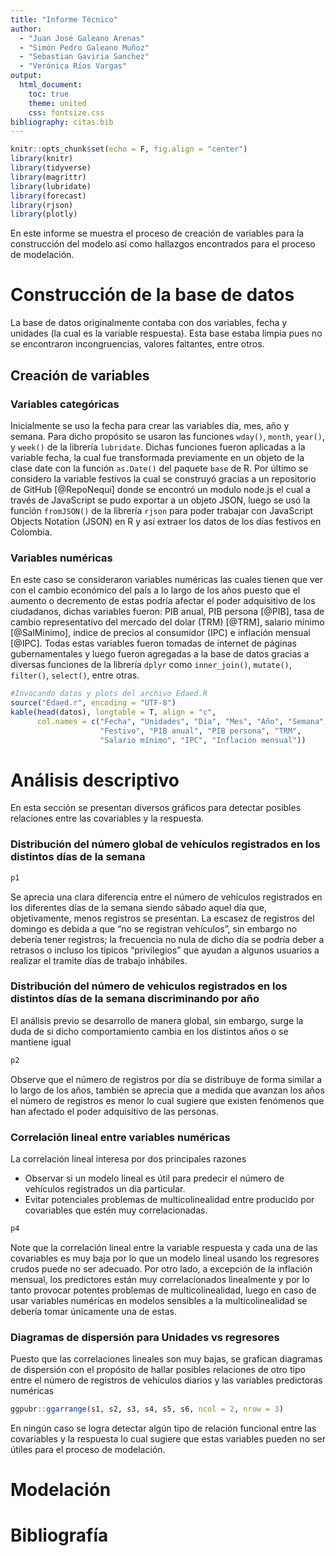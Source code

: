 ```yaml
---
title: "Informe Técnico"
author: 
  - "Juan José Galeano Arenas"
  - "Simón Pedro Galeano Muñoz"
  - "Sebastian Gaviria Sanchez"
  - "Verónica Ríos Vargas"
output: 
  html_document:
    toc: true
    theme: united
    css: fontsize.css 
bibliography: citas.bib
---
```


```r
knitr::opts_chunk$set(echo = F, fig.align = "center")
library(knitr)
library(tidyverse)
library(magrittr)
library(lubridate)
library(forecast)
library(rjson)
library(plotly)
```

En este informe se muestra el proceso de creación de variables para la construcción del modelo así como hallazgos encontrados para el proceso de modelación.

# Construcción de la base de datos

La base de datos originalmente contaba con dos variables, fecha y unidades (la cual es la variable respuesta). Esta base estaba limpia pues no se encontraron incongruencias, valores faltantes, entre otros.

## Creación de variables

### Variables categóricas

Inicialmente se uso la fecha para crear las variables día, mes, año y semana. Para dicho propósito se usaron las funciones `wday()`, `month`, `year()`, y `week()` de la librería `lubridate`. Dichas funciones fueron aplicadas a la variable fecha, la cual fue transformada previamente en un objeto de la clase date con la función `as.Date()` del paquete `base` de R. Por último se considero la variable festivos la cual se construyó gracias a un repositorio de GitHub [@RepoNequi] donde se encontró un modulo node.js el cual a través de JavaScript se pudo exportar a un objeto JSON, luego se usó la función `fromJSON()` de la librería `rjson` para poder trabajar con JavaScript Objects Notation (JSON) en R y así extraer los datos de los días festivos en Colombia.

### Variables numéricas

En este caso se consideraron variables numéricas las cuales tienen que ver con el cambio económico del país a lo largo de los años puesto que el aumento o decremento de estas podría afectar el poder adquisitivo de los ciudadanos, dichas variables fueron: PIB anual, PIB persona [@PIB], tasa de cambio representativo del mercado del dolar (TRM) [@TRM], salario mínimo [@SalMinimo], índice de precios al consumidor (IPC) e inflación mensual [@IPC]. Todas estas variables fueron tomadas de internet de páginas gubernamentales y luego fueron agregadas a la base de datos gracias a diversas funciones de la librería `dplyr` como `inner_join()`, `mutate()`, `filter()`, `select()`, entre otras.

```r
#Invocando datos y plots del archivo Edaed.R
source("Edaed.r", encoding = "UTF-8")
kable(head(datos), longtable = T, align = "c",
      col.names = c("Fecha", "Unidades", "Día", "Mes", "Año", "Semana",
                    "Festivo", "PIB anual", "PIB persona", "TRM",
                    "Salario mínimo", "IPC", "Inflación mensual"))
```

# Análisis descriptivo

En esta sección se presentan diversos gráficos para detectar posibles
relaciones entre las covariables y la respuesta.

### Distribución del número global de vehículos registrados en los distintos días de la semana

```r
p1
```
Se aprecia una clara diferencia entre el número de vehículos registrados en los diferentes días de la semana siendo sábado aquel día que, objetivamente, menos registros se presentan. La escasez de registros del domingo es debida a que "no se registran vehículos", sin embargo no debería tener registros; la frecuencia no nula de dicho día se podría deber a retrasos o incluso los típicos "privilegios" que ayudan a algunos usuarios a realizar el tramite días de trabajo inhábiles.

### Distribución del número de vehiculos registrados en los distintos días de la semana discriminando por año

El análisis previo se desarrollo de manera global, sin embargo, surge la duda de si dicho comportamiento cambia en los distintos años o se mantiene igual

```r
p2
```
Observe que el número de registros por día se distribuye de forma similar a lo largo de los años, también se aprecia que a medida que avanzan los años el número de registros es menor lo cual sugiere que existen fenómenos que han afectado el poder adquisitivo de las personas.

### Correlación lineal entre variables numéricas

La correlación lineal interesa por dos principales razones

* Observar si un modelo lineal es útil para predecir el número de vehículos registrados un día particular.
* Evitar potenciales problemas de multicolinealidad entre producido por covariables que estén muy correlacionadas.

```r
p4
```
Note que la correlación lineal entre la variable respuesta y cada una de las covariables es muy baja por lo que un modelo lineal usando los regresores crudos puede no ser adecuado. Por otro lado, a excepción de la inflación mensual, los predictores están muy correlacionados linealmente y por lo tanto provocar potentes problemas de multicolinealidad, luego en caso de usar variables numéricas en modelos sensibles a la multicolinealidad se debería tomar únicamente una de estas.

### Diagramas de dispersión para Unidades vs regresores

Puesto que las correlaciones lineales son muy bajas, se grafican diagramas de dispersión con el propósito de hallar posibles relaciones de otro tipo entre el número de registros de vehículos diarios y las variables predictoras numéricas

```r
ggpubr::ggarrange(s1, s2, s3, s4, s5, s6, ncol = 2, nrow = 3)
```
En ningún caso se logra detectar algún tipo de relación funcional entre las covariables y la respuesta lo cual sugiere que estas variables pueden no ser útiles para el proceso de modelación.

# Modelación

# Bibliografía



